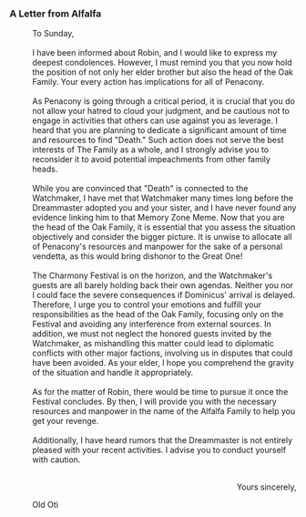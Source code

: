 ===A Letter from Alfalfa===
:To Sunday,
:<br />I have been informed about Robin, and I would like to express my deepest condolences. However, I must remind you that you now hold the position of not only her elder brother but also the head of the Oak Family. Your every action has implications for all of Penacony.
:<br />As Penacony is going through a critical period, it is crucial that you do not allow your hatred to cloud your judgment, and be cautious not to engage in activities that others can use against you as leverage. I heard that you are planning to dedicate a significant amount of time and resources to find "Death." Such action does not serve the best interests of The Family as a whole, and I strongly advise you to reconsider it to avoid potential impeachments from other family heads.
:<br />While you are convinced that "Death" is connected to the Watchmaker, I have met that Watchmaker many times long before the Dreammaster adopted you and your sister, and I have never found any evidence linking him to that Memory Zone Meme. Now that you are the head of the Oak Family, it is essential that you assess the situation objectively and consider the bigger picture. It is unwise to allocate all of Penacony's resources and manpower for the sake of a personal vendetta, as this would bring dishonor to the Great One!
:<br />The Charmony Festival is on the horizon, and the Watchmaker's guests are all barely holding back their own agendas. Neither you nor I could face the severe consequences if Dominicus' arrival is delayed. Therefore, I urge you to control your emotions and fulfill your responsibilities as the head of the Oak Family, focusing only on the Festival and avoiding any interference from external sources. In addition, we must not neglect the honored guests invited by the Watchmaker, as mishandling this matter could lead to diplomatic conflicts with other major factions, involving us in disputes that could have been avoided. As your elder, I hope you comprehend the gravity of the situation and handle it appropriately.
:<br />As for the matter of Robin, there would be time to pursue it once the Festival concludes. By then, I will provide you with the necessary resources and manpower in the name of the Alfalfa Family to help you get your revenge.
:<br />Additionally, I have heard rumors that the Dreammaster is not entirely pleased with your recent activities. I advise you to conduct yourself with caution.
:<br /><div align="right">Yours sincerely,
:Old Oti</div>
